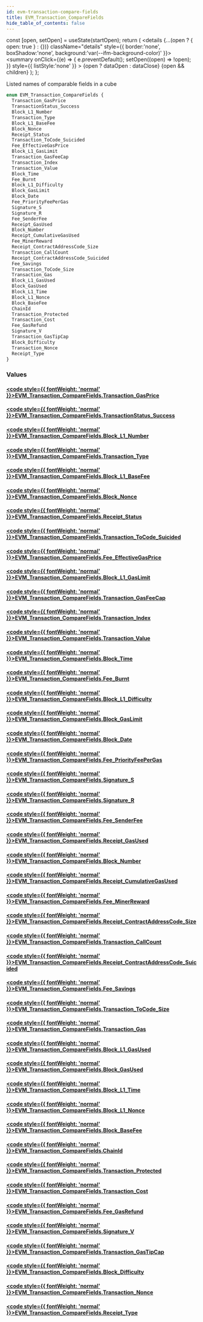 ```yaml
---
id: evm-transaction-compare-fields
title: EVM_Transaction_CompareFields
hide_table_of_contents: false
---
```







  const [open, setOpen] = useState(startOpen);
  return (
    <details {...(open ? { open: true } : {})} className="details" style={{ border:'none', boxShadow:'none', background:'var(--ifm-background-color)' }}>
      <summary
        onClick={(e) => {
          e.preventDefault();
          setOpen((open) => !open);
        }}
        style={{ listStyle:'none' }}
      >
      {open ? dataOpen : dataClose}
      </summary>
      {open && children}
    </details>
  );
};








Listed names of comparable fields in a cube


```graphql
enum EVM_Transaction_CompareFields {
  Transaction_GasPrice
  TransactionStatus_Success
  Block_L1_Number
  Transaction_Type
  Block_L1_BaseFee
  Block_Nonce
  Receipt_Status
  Transaction_ToCode_Suicided
  Fee_EffectiveGasPrice
  Block_L1_GasLimit
  Transaction_GasFeeCap
  Transaction_Index
  Transaction_Value
  Block_Time
  Fee_Burnt
  Block_L1_Difficulty
  Block_GasLimit
  Block_Date
  Fee_PriorityFeePerGas
  Signature_S
  Signature_R
  Fee_SenderFee
  Receipt_GasUsed
  Block_Number
  Receipt_CumulativeGasUsed
  Fee_MinerReward
  Receipt_ContractAddressCode_Size
  Transaction_CallCount
  Receipt_ContractAddressCode_Suicided
  Fee_Savings
  Transaction_ToCode_Size
  Transaction_Gas
  Block_L1_GasUsed
  Block_GasUsed
  Block_L1_Time
  Block_L1_Nonce
  Block_BaseFee
  ChainId
  Transaction_Protected
  Transaction_Cost
  Fee_GasRefund
  Signature_V
  Transaction_GasTipCap
  Block_Difficulty
  Transaction_Nonce
  Receipt_Type
}
```




### Values

#### [<code style={{ fontWeight: 'normal' }}>EVM_Transaction_CompareFields.<b>Transaction_GasPrice</b></code>](#)  
> 
> 
> 
> 

#### [<code style={{ fontWeight: 'normal' }}>EVM_Transaction_CompareFields.<b>TransactionStatus_Success</b></code>](#)  
> 
> 
> 
> 

#### [<code style={{ fontWeight: 'normal' }}>EVM_Transaction_CompareFields.<b>Block_L1_Number</b></code>](#)  
> 
> 
> 
> 

#### [<code style={{ fontWeight: 'normal' }}>EVM_Transaction_CompareFields.<b>Transaction_Type</b></code>](#)  
> 
> 
> 
> 

#### [<code style={{ fontWeight: 'normal' }}>EVM_Transaction_CompareFields.<b>Block_L1_BaseFee</b></code>](#)  
> 
> 
> 
> 

#### [<code style={{ fontWeight: 'normal' }}>EVM_Transaction_CompareFields.<b>Block_Nonce</b></code>](#)  
> 
> 
> 
> 

#### [<code style={{ fontWeight: 'normal' }}>EVM_Transaction_CompareFields.<b>Receipt_Status</b></code>](#)  
> 
> 
> 
> 

#### [<code style={{ fontWeight: 'normal' }}>EVM_Transaction_CompareFields.<b>Transaction_ToCode_Suicided</b></code>](#)  
> 
> 
> 
> 

#### [<code style={{ fontWeight: 'normal' }}>EVM_Transaction_CompareFields.<b>Fee_EffectiveGasPrice</b></code>](#)  
> 
> 
> 
> 

#### [<code style={{ fontWeight: 'normal' }}>EVM_Transaction_CompareFields.<b>Block_L1_GasLimit</b></code>](#)  
> 
> 
> 
> 

#### [<code style={{ fontWeight: 'normal' }}>EVM_Transaction_CompareFields.<b>Transaction_GasFeeCap</b></code>](#)  
> 
> 
> 
> 

#### [<code style={{ fontWeight: 'normal' }}>EVM_Transaction_CompareFields.<b>Transaction_Index</b></code>](#)  
> 
> 
> 
> 

#### [<code style={{ fontWeight: 'normal' }}>EVM_Transaction_CompareFields.<b>Transaction_Value</b></code>](#)  
> 
> 
> 
> 

#### [<code style={{ fontWeight: 'normal' }}>EVM_Transaction_CompareFields.<b>Block_Time</b></code>](#)  
> 
> 
> 
> 

#### [<code style={{ fontWeight: 'normal' }}>EVM_Transaction_CompareFields.<b>Fee_Burnt</b></code>](#)  
> 
> 
> 
> 

#### [<code style={{ fontWeight: 'normal' }}>EVM_Transaction_CompareFields.<b>Block_L1_Difficulty</b></code>](#)  
> 
> 
> 
> 

#### [<code style={{ fontWeight: 'normal' }}>EVM_Transaction_CompareFields.<b>Block_GasLimit</b></code>](#)  
> 
> 
> 
> 

#### [<code style={{ fontWeight: 'normal' }}>EVM_Transaction_CompareFields.<b>Block_Date</b></code>](#)  
> 
> 
> 
> 

#### [<code style={{ fontWeight: 'normal' }}>EVM_Transaction_CompareFields.<b>Fee_PriorityFeePerGas</b></code>](#)  
> 
> 
> 
> 

#### [<code style={{ fontWeight: 'normal' }}>EVM_Transaction_CompareFields.<b>Signature_S</b></code>](#)  
> 
> 
> 
> 

#### [<code style={{ fontWeight: 'normal' }}>EVM_Transaction_CompareFields.<b>Signature_R</b></code>](#)  
> 
> 
> 
> 

#### [<code style={{ fontWeight: 'normal' }}>EVM_Transaction_CompareFields.<b>Fee_SenderFee</b></code>](#)  
> 
> 
> 
> 

#### [<code style={{ fontWeight: 'normal' }}>EVM_Transaction_CompareFields.<b>Receipt_GasUsed</b></code>](#)  
> 
> 
> 
> 

#### [<code style={{ fontWeight: 'normal' }}>EVM_Transaction_CompareFields.<b>Block_Number</b></code>](#)  
> 
> 
> 
> 

#### [<code style={{ fontWeight: 'normal' }}>EVM_Transaction_CompareFields.<b>Receipt_CumulativeGasUsed</b></code>](#)  
> 
> 
> 
> 

#### [<code style={{ fontWeight: 'normal' }}>EVM_Transaction_CompareFields.<b>Fee_MinerReward</b></code>](#)  
> 
> 
> 
> 

#### [<code style={{ fontWeight: 'normal' }}>EVM_Transaction_CompareFields.<b>Receipt_ContractAddressCode_Size</b></code>](#)  
> 
> 
> 
> 

#### [<code style={{ fontWeight: 'normal' }}>EVM_Transaction_CompareFields.<b>Transaction_CallCount</b></code>](#)  
> 
> 
> 
> 

#### [<code style={{ fontWeight: 'normal' }}>EVM_Transaction_CompareFields.<b>Receipt_ContractAddressCode_Suicided</b></code>](#)  
> 
> 
> 
> 

#### [<code style={{ fontWeight: 'normal' }}>EVM_Transaction_CompareFields.<b>Fee_Savings</b></code>](#)  
> 
> 
> 
> 

#### [<code style={{ fontWeight: 'normal' }}>EVM_Transaction_CompareFields.<b>Transaction_ToCode_Size</b></code>](#)  
> 
> 
> 
> 

#### [<code style={{ fontWeight: 'normal' }}>EVM_Transaction_CompareFields.<b>Transaction_Gas</b></code>](#)  
> 
> 
> 
> 

#### [<code style={{ fontWeight: 'normal' }}>EVM_Transaction_CompareFields.<b>Block_L1_GasUsed</b></code>](#)  
> 
> 
> 
> 

#### [<code style={{ fontWeight: 'normal' }}>EVM_Transaction_CompareFields.<b>Block_GasUsed</b></code>](#)  
> 
> 
> 
> 

#### [<code style={{ fontWeight: 'normal' }}>EVM_Transaction_CompareFields.<b>Block_L1_Time</b></code>](#)  
> 
> 
> 
> 

#### [<code style={{ fontWeight: 'normal' }}>EVM_Transaction_CompareFields.<b>Block_L1_Nonce</b></code>](#)  
> 
> 
> 
> 

#### [<code style={{ fontWeight: 'normal' }}>EVM_Transaction_CompareFields.<b>Block_BaseFee</b></code>](#)  
> 
> 
> 
> 

#### [<code style={{ fontWeight: 'normal' }}>EVM_Transaction_CompareFields.<b>ChainId</b></code>](#)  
> 
> 
> 
> 

#### [<code style={{ fontWeight: 'normal' }}>EVM_Transaction_CompareFields.<b>Transaction_Protected</b></code>](#)  
> 
> 
> 
> 

#### [<code style={{ fontWeight: 'normal' }}>EVM_Transaction_CompareFields.<b>Transaction_Cost</b></code>](#)  
> 
> 
> 
> 

#### [<code style={{ fontWeight: 'normal' }}>EVM_Transaction_CompareFields.<b>Fee_GasRefund</b></code>](#)  
> 
> 
> 
> 

#### [<code style={{ fontWeight: 'normal' }}>EVM_Transaction_CompareFields.<b>Signature_V</b></code>](#)  
> 
> 
> 
> 

#### [<code style={{ fontWeight: 'normal' }}>EVM_Transaction_CompareFields.<b>Transaction_GasTipCap</b></code>](#)  
> 
> 
> 
> 

#### [<code style={{ fontWeight: 'normal' }}>EVM_Transaction_CompareFields.<b>Block_Difficulty</b></code>](#)  
> 
> 
> 
> 

#### [<code style={{ fontWeight: 'normal' }}>EVM_Transaction_CompareFields.<b>Transaction_Nonce</b></code>](#)  
> 
> 
> 
> 

#### [<code style={{ fontWeight: 'normal' }}>EVM_Transaction_CompareFields.<b>Receipt_Type</b></code>](#)  
> 
> 
> 
> 



